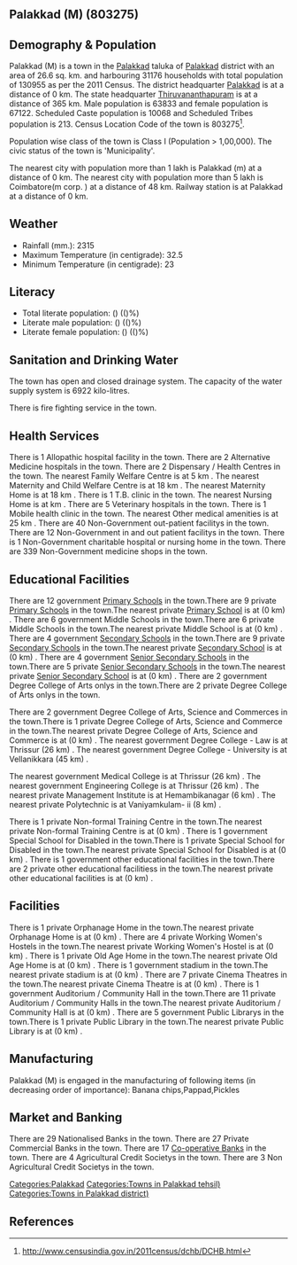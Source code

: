 {{Infobox settlement
| name=Palakkad (M)
| native_name=
| native_name_lang=
| other_name=
| nickname=
| settlement_type=Town
| image_skyline=
| image_alt=
| image_caption=
| pushpin_map=India Kerala
| pushpin_label_position=right
| pushpin_map_alt=
| pushpin_map_caption=Location in Kerala, India
| latd=
| latm=
| lats=
| latNS=
| longd=
| longm=
| longs=
| longEW=
| coordinates_display=inline,title
| subdivision_type=Country
| subdivision_name={{flag|India}}
| subdivision_type1=[[States and territories of India|State]]
| subdivision_name1=Kerala 
| subdivision_type2=[[List of districts of India|District]]
| subdivision_name2=Palakkad
| subdivision_type3=Tahsil
| subdivision_name3=Palakkad
| website=
| established_title=<!-- Established -->
| established_date=
| founder=
| named_for=
| government_type=
| governing_body=
| unit_pref=Metric
| area_footnotes=
| area_rank=
| area_total_km2=26.6
| elevation_footnotes=
| elevation_m=
| population_total=130955
| population_as_of=2011
| population_rank=
| population_density_km2=4923
| population_demonym=
| population_footnotes=
| demographics_type1=Languages=
| demographics1_title1=Official=
| demographics1_info1=[[Malayalam language|Malayalam]]
| timezone1=[[Indian Standard Time|IST]]
| utc_offset1==+5:30
| postal_code_type=[[Postal Index Number|PIN]]
| postal_code=
| area_code_type=Telephone code
| area_code=
| registration_plate=
| blank1_name_sec1=Nearest city
| blank1_info_sec1=[[Palakkad (m)]]
| blank2_name_sec1=[[Human sex ratio|Sex ratio]]
| blank2_info_sec1=1051
| blank3_name_sec1=Literacy
| blank3_info_sec1=()%
| blank1_name_sec2=[[2011 Census of India|2011 census]] code
| blank1_info_sec2=803275
| footnotes=
}}

== Palakkad (M) (803275) ==

== Demography & Population ==

Palakkad (M) is a town in the [[Palakkad]] taluka of [[Palakkad]] district with an area of 26.6 sq. km. and harbouring 31176 households with total population of 130955 as per the 2011 Census. The district headquarter [[Palakkad]] is at a distance of 0 km. The state headquarter [[Thiruvananthapuram]] is at a distance of 365 km. Male population is 63833 and female population is 67122. Scheduled Caste population is 10068 and Scheduled Tribes population is 213. Census Location Code of the town is 803275<ref>http://www.censusindia.gov.in/2011census/dchb/DCHB.html</ref>.

Population wise class of the town is Class I (Population > 1,00,000).
The civic status of the town is 'Municipality'.

The nearest city with population more than 1 lakh is Palakkad (m) at a distance of 0 km. The nearest city with population more than 5 lakh is Coimbatore(m corp. )  at a distance of 48 km. Railway station is at Palakkad at a distance of 0 km.


== Weather ==  
* Rainfall (mm.): 2315 
* Maximum Temperature (in centigrade): 32.5
* Minimum Temperature (in centigrade): 23


== Literacy ==  
* Total literate population: () (()%)
* Literate male population: () (()%)
* Literate female population: () (()%)


== Sanitation and Drinking Water ==  
The town has open and closed drainage system.
The capacity of the water supply system is 6922 kilo-litres.

There is fire fighting service in the town.


== Health Services ==
There is 1 Allopathic hospital facility in the town.
There are 2 Alternative Medicine hospitals in the town.
There are 2 Dispensary / Health Centres in the town.
The nearest Family Welfare Centre is at 5 km .
The nearest Maternity and Child Welfare Centre is at 18 km .
The nearest Maternity Home is at 18 km .
There is 1 T.B. clinic in the town.
The nearest Nursing Home is at  km .
There are 5 Veterinary hospitals in the town.
There is 1 Mobile health clinic in the town.
The nearest Other medical amenities is at 25 km .
There are 40 Non-Government out-patient facilitys in the town.
There are 12 Non-Government in and out patient facilitys in the town.
There is 1 Non-Government charitable hospital or nursing home in the town.
There are 339 Non-Government medicine shops in the town.


== Educational Facilities ==
There are 12 government [[Primary School]]s in the town.There are 9 private [[Primary School]]s in the town.The nearest private [[Primary School]] is at  (0 km) .
There are 6 government Middle Schools in the town.There are 6 private Middle Schools in the town.The nearest private Middle School is at  (0 km) .
There are 4 government [[Secondary School]]s in the town.There are 9 private [[Secondary School]]s in the town.The nearest private [[Secondary School]] is at  (0 km) .
There are 4 government [[Senior Secondary School]]s in the town.There are 5 private [[Senior Secondary School]]s in the town.The nearest private [[Senior Secondary School]] is at  (0 km) .
There are 2 government Degree College of Arts onlys in the town.There are 2 private Degree College of Arts onlys in the town. 
 
 
 
 
There are 2 government Degree College of Arts, Science and Commerces in the town.There is 1 private Degree College of Arts, Science and Commerce in the town.The nearest private Degree College of Arts, Science and Commerce is at  (0 km) .
The nearest government Degree College - Law is at Thrissur (26 km) .
The nearest government Degree College - University is at Vellanikkara (45 km) .
 
The nearest government Medical College is at Thrissur (26 km) .
The nearest government Engineering College is at Thrissur (26 km) .
The nearest private Management Institute is at Hemambikanagar  (6 km) .
The nearest private Polytechnic is at Vaniyamkulam- ii  (8 km) .
 
There is 1 private Non-formal Training Centre in the town.The nearest private Non-formal Training Centre is at  (0 km) .
There is 1 government Special School for Disabled in the town.There is 1 private Special School for Disabled in the town.The nearest private Special School for Disabled is at  (0 km) .
There is 1 government other educational facilities in the town.There are 2 private other educational facilitiess in the town.The nearest private other educational facilities is at  (0 km) .


== Facilities ==
There is 1 private Orphanage Home in the town.The nearest private Orphanage Home is at  (0 km) .
There are 4 private Working Women's Hostels in the town.The nearest private Working Women's Hostel is at  (0 km) .
There is 1 private Old Age Home in the town.The nearest private Old Age Home is at  (0 km) .
There is 1 government stadium in the town.The nearest private stadium is at  (0 km) .
There are 7 private Cinema Theatres in the town.The nearest private Cinema Theatre is at  (0 km) .
There is 1 government Auditorium / Community Hall in the town.There are 11 private Auditorium / Community Halls in the town.The nearest private Auditorium / Community Hall is at  (0 km) .
There are 5 government Public Librarys in the town.There is 1 private Public Library in the town.The nearest private Public Library is at  (0 km) .


== Manufacturing ==
Palakkad (M) is engaged in the manufacturing of following items (in decreasing order of importance): Banana chips,Pappad,Pickles


== Market and Banking ==
There are 29 Nationalised Banks in the town.
There are 27 Private Commercial Banks in the town.
There are 17 [[Co-operative Bank]]s in the town.
There are 4 Agricultural Credit Societys in the town.
There are 3 Non Agricultural Credit Societys in the town.


[[Categories:Palakkad]]
[[Categories:Towns in Palakkad tehsil)]]
[[Categories:Towns in Palakkad district)]]


== References ==
{{Reflist}}


